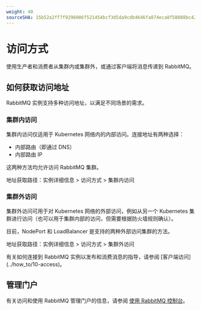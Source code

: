 ```yaml
---
weight: 40
sourceSHA: 15b52a2ff7f9296006f521454bcf3d5da9cdb4646fa874eca8f58088bc42e728
---
```


# 访问方式

使用生产者和消费者从集群内或集群外，或通过客户端将消息传递到 RabbitMQ。

## 如何获取访问地址

RabbitMQ 实例支持多种访问地址，以满足不同场景的需求。

### 集群内访问

集群内访问仅适用于 Kubernetes 网络内的内部访问。连接地址有两种选择：

- 内部路由（即通过 DNS）
- 内部路由 IP

这两种方法均允许访问 RabbitMQ 集群。

地址获取路径：实例详细信息 > 访问方式 > 集群内访问

### 集群外访问

集群外访问可用于对 Kubernetes 网络的外部访问，例如从另一个 Kubernetes 集群进行访问（也可以用于集群内部的访问，但需要根据防火墙规则确认）。

目前，NodePort 和 LoadBalancer 是支持的两种外部访问集群的方法。

地址获取路径：实例详细信息 > 访问方式 > 集群外访问

<Directive type="info" title="开发提示">
  有关如何连接到 RabbitMQ 实例以发布和消费消息的指导，请参阅 [客户端访问](../how_to/10-access)。
</Directive>

## 管理门户

有关访问和使用 RabbitMQ 管理门户的信息，请参阅 [使用 RabbitMQ 控制台](../how_to/plugin/50-managementui)。
